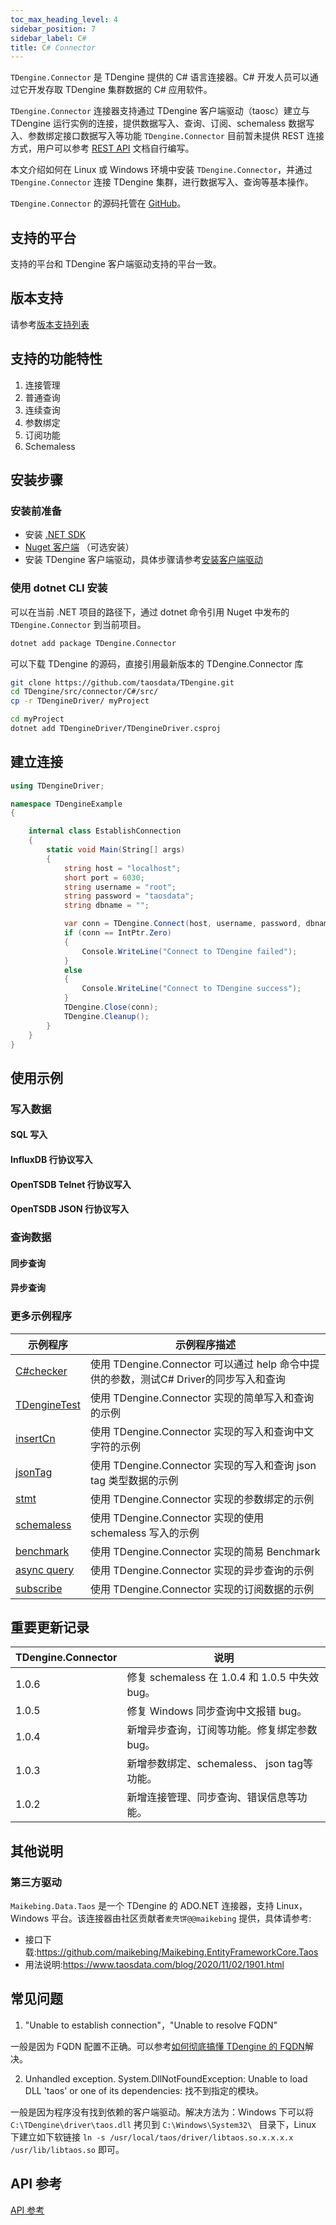 ```yaml
---
toc_max_heading_level: 4
sidebar_position: 7
sidebar_label: C#
title: C# Connector
---
```




`TDengine.Connector` 是 TDengine 提供的 C# 语言连接器。C# 开发人员可以通过它开发存取 TDengine 集群数据的 C# 应用软件。

`TDengine.Connector` 连接器支持通过 TDengine 客户端驱动（taosc）建立与 TDengine 运行实例的连接，提供数据写入、查询、订阅、schemaless 数据写入、参数绑定接口数据写入等功能 `TDengine.Connector` 目前暂未提供 REST 连接方式，用户可以参考 [REST API](/reference/rest-api/) 文档自行编写。

本文介绍如何在 Linux 或 Windows 环境中安装 `TDengine.Connector`，并通过 `TDengine.Connector` 连接 TDengine 集群，进行数据写入、查询等基本操作。

`TDengine.Connector` 的源码托管在 [GitHub](https://github.com/taosdata/taos-connector-dotnet)。

## 支持的平台

支持的平台和 TDengine 客户端驱动支持的平台一致。

## 版本支持

请参考[版本支持列表](/reference/connector#版本支持)

## 支持的功能特性

1. 连接管理
2. 普通查询
3. 连续查询
4. 参数绑定
5. 订阅功能
6. Schemaless

## 安装步骤

### 安装前准备

* 安装 [.NET SDK](https://dotnet.microsoft.com/download)
* [Nuget 客户端](https://docs.microsoft.com/en-us/nuget/install-nuget-client-tools) （可选安装）
* 安装 TDengine 客户端驱动，具体步骤请参考[安装客户端驱动](/reference/connector#安装客户端驱动)

### 使用 dotnet CLI 安装

<Tabs defaultValue="CLI">
<TabItem value="CLI" label="使用 dotnet CLI 获取 C# 驱动">

可以在当前 .NET 项目的路径下，通过 dotnet 命令引用 Nuget 中发布的 `TDengine.Connector` 到当前项目。

``` bash
dotnet add package TDengine.Connector
```

</TabItem>
<TabItem value="source" label="使用源码获取 C# 驱动">

可以下载 TDengine 的源码，直接引用最新版本的 TDengine.Connector 库

```bash
git clone https://github.com/taosdata/TDengine.git
cd TDengine/src/connector/C#/src/
cp -r TDengineDriver/ myProject

cd myProject
dotnet add TDengineDriver/TDengineDriver.csproj
```
</TabItem>
</Tabs>

## 建立连接

``` C#
using TDengineDriver;

namespace TDengineExample
{

    internal class EstablishConnection
    {
        static void Main(String[] args)
        {
            string host = "localhost";
            short port = 6030;
            string username = "root";
            string password = "taosdata";
            string dbname = "";

            var conn = TDengine.Connect(host, username, password, dbname, port);
            if (conn == IntPtr.Zero)
            {
                Console.WriteLine("Connect to TDengine failed");
            }
            else
            {
                Console.WriteLine("Connect to TDengine success");
            }
            TDengine.Close(conn);
            TDengine.Cleanup();
        }
    }
}

```

## 使用示例

### 写入数据

#### SQL 写入

<CSInsert />

#### InfluxDB 行协议写入

<CSInfluxLine />

#### OpenTSDB Telnet 行协议写入

<CSOpenTSDBTelnet />

#### OpenTSDB JSON 行协议写入

<CSOpenTSDBJson />

### 查询数据

#### 同步查询

<CSQuery />

#### 异步查询

<CSAsyncQuery />

### 更多示例程序

|示例程序                                                                                                               | 示例程序描述                                       |
|--------------------------------------------------------------------------------------------------------------------|--------------------------------------------|
| [C#checker](https://github.com/taosdata/TDengine/tree/develop/examples/C%23/C%23checker)                           | 使用 TDengine.Connector 可以通过 help 命令中提供的参数，测试C# Driver的同步写入和查询    |
| [TDengineTest](https://github.com/taosdata/TDengine/tree/develop/examples/C%23/TDengineTest)                       | 使用 TDengine.Connector 实现的简单写入和查询的示例 |
| [insertCn](https://github.com/taosdata/TDengine/tree/develop/examples/C%23/insertCn)                               | 使用 TDengine.Connector 实现的写入和查询中文字符的示例    |
| [jsonTag](https://github.com/taosdata/TDengine/tree/develop/examples/C%23/jsonTag)                                 | 使用 TDengine.Connector 实现的写入和查询 json tag 类型数据的示例 |
| [stmt](https://github.com/taosdata/TDengine/tree/develop/examples/C%23/stmt)                                       | 使用 TDengine.Connector 实现的参数绑定的示例 |
| [schemaless](https://github.com/taosdata/TDengine/tree/develop/examples/C%23/schemaless)                           | 使用 TDengine.Connector 实现的使用 schemaless 写入的示例 |
| [benchmark](https://github.com/taosdata/TDengine/tree/develop/examples/C%23/taosdemo)                              | 使用 TDengine.Connector 实现的简易 Benchmark |
| [async   query](https://github.com/taosdata/taos-connector-dotnet/blob/develop/examples/QueryAsyncSample.cs) | 使用 TDengine.Connector 实现的异步查询的示例 |
| [subscribe](https://github.com/taosdata/taos-connector-dotnet/blob/develop/examples/SubscribeSample.cs)      | 使用 TDengine.Connector 实现的订阅数据的示例 |

## 重要更新记录

| TDengine.Connector | 说明                           |
|--------------------|--------------------------------|
|        1.0.6       | 修复 schemaless 在 1.0.4 和 1.0.5 中失效 bug。 |
|        1.0.5       | 修复 Windows 同步查询中文报错 bug。   |
|        1.0.4       | 新增异步查询，订阅等功能。修复绑定参数 bug。    |
|        1.0.3       | 新增参数绑定、schemaless、 json tag等功能。 |
|        1.0.2       | 新增连接管理、同步查询、错误信息等功能。   |

## 其他说明

### 第三方驱动

`Maikebing.Data.Taos` 是一个 TDengine 的 ADO.NET 连接器，支持 Linux，Windows 平台。该连接器由社区贡献者`麦壳饼@@maikebing` 提供，具体请参考:

* 接口下载:<https://github.com/maikebing/Maikebing.EntityFrameworkCore.Taos>
* 用法说明:<https://www.taosdata.com/blog/2020/11/02/1901.html>

## 常见问题

1. "Unable to establish connection"，"Unable to resolve FQDN"

  一般是因为 FQDN 配置不正确。可以参考[如何彻底搞懂 TDengine 的 FQDN](https://www.taosdata.com/blog/2021/07/29/2741.html)解决。

2. Unhandled exception. System.DllNotFoundException: Unable to load DLL 'taos' or one of its dependencies: 找不到指定的模块。

  一般是因为程序没有找到依赖的客户端驱动。解决方法为：Windows 下可以将 `C:\TDengine\driver\taos.dll` 拷贝到 `C:\Windows\System32\ ` 目录下，Linux 下建立如下软链接 `ln -s /usr/local/taos/driver/libtaos.so.x.x.x.x /usr/lib/libtaos.so` 即可。

## API 参考

[API 参考](https://docs.taosdata.com/api/connector-csharp/html/860d2ac1-dd52-39c9-e460-0829c4e5a40b.htm)
